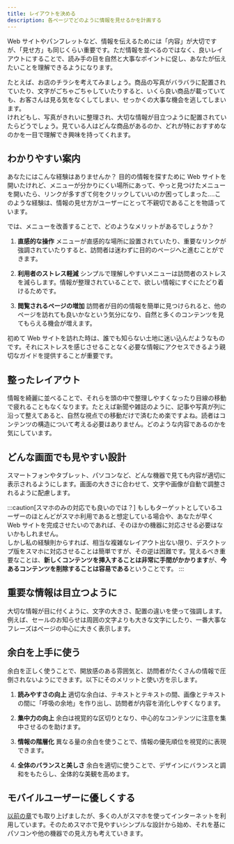 ```yaml
---
title: レイアウトを決める
description: 各ページでどのように情報を見せるかを計画する
---
```


Web サイトやパンフレットなど、情報を伝えるためには「内容」が大切ですが、「見せ方」も同じくらい重要です。ただ情報を並べるのではなく、良いレイアウトにすることで、読み手の目を自然と大事なポイントに促し、あなたが伝えたいことを理解できるようになります。

たとえば、お店のチラシを考えてみましょう。商品の写真がバラバラに配置されていたり、文字がごちゃごちゃしていたりすると、いくら良い商品が載っていても、お客さんは見る気をなくしてしまい、せっかくの大事な機会を逃してしまいます。<br />
けれどもし、写真がきれいに整理され、大切な情報が目立つように配置されていたらどうでしょう。見ている人はどんな商品があるのか、どれが特におすすめなのかを一目で理解でき興味を持ってくれます。

## わかりやすい案内

あなたにはこんな経験はありませんか？ 目的の情報を探すために Web サイトを開いたけれど、メニューが分かりにくい場所にあって、やっと見つけたメニューを開いたら、リンクが多すぎて何をクリックしていいのか困ってしまった....このような経験は、情報の見せ方がユーザーにとって不親切であることを物語っています。

では、メニューを改善することで、どのようなメリットがあるでしょうか？

1. **直感的な操作**
   メニューが直感的な場所に設置されていたり、重要なリンクが強調されていたりすると、訪問者は迷わずに目的のページへと進むことができます。

2. **利用者のストレス軽減**
   シンプルで理解しやすいメニューは訪問者のストレスを減らします。情報が整理されていることで、欲しい情報にすぐにたどり着けるためです。

3. **閲覧されるページの増加**
   訪問者が目的の情報を簡単に見つけられると、他のページを訪れても良いかなという気分になり、自然と多くのコンテンツを見てもらえる機会が増えます。

初めて Web サイトを訪れた時は、誰でも知らない土地に迷い込んだようなものです。それにストレスを感じさせることなく必要な情報にアクセスできるよう親切なガイドを提供することが重要です。

## 整ったレイアウト

情報を綺麗に並べることで、それらを頭の中で整理しやすくなったり目線の移動で疲れることもなくなります。たとえば新聞や雑誌のように、記事や写真が列に沿って整えてあると、自然な視点での移動だけで済むため楽ですよね。読者はコンテンツの構造について考える必要はありません。どのような内容であるのかを気にしています。

## どんな画面でも見やすい設計

スマートフォンやタブレット、パソコンなど、どんな機器で見ても内容が適切に表示されるようにします。画面の大きさに合わせて、文字や画像が自動で調整されるように配慮します。

:::caution[スマホのみの対応でも良いのでは？]
もしもターゲットとしているユーザーのほとんどがスマホ利用であると想定している場合や、あなたが早く Web サイトを完成させたいのであれば、そのほかの機器に対応させる必要はないかもしれません。<br />
しかし私の経験則からすれば、相当な複雑なレイアウト出ない限り、デスクトップ版をスマホに対応させることは簡単ですが、その逆は困難です。覚えるべき重要なことは、**新しくコンテンツを挿入することは非常に手間がかかります**が、**今あるコンテンツを削除することは容易である**ということです。
:::

## 重要な情報は目立つように

大切な情報が目に付くように、文字の大きさ、配置の違いを使って強調します。例えば、セールのお知らせは周囲の文字よりも大きな文字にしたり、一番大事なフレーズはページの中心に大きく表示します。

## 余白を上手に使う

余白を正しく使うことで、開放感のある雰囲気と、訪問者がたくさんの情報で圧倒されないようにできます。以下にそのメリットと使い方を示します。

1. **読みやすさの向上**
   適切な余白は、テキストとテキストの間、画像とテキストの間に「呼吸の余地」を作り出し、訪問者が内容を消化しやすくなります。

2. **集中力の向上**
   余白は視覚的な区切りとなり、中心的なコンテンツに注意を集中させるのを助けます。

3. **情報の階層化**
   異なる量の余白を使うことで、情報の優先順位を視覚的に表現できます。

4. **全体のバランスと美しさ**
   余白を適切に使うことで、デザインにバランスと調和をもたらし、全体的な美観を高めます。

## モバイルユーザーに優しくする

[以前の章](/guides/create-website/plan-content/#モバイルユーザーに優しくする)でも取り上げましたが、多くの人がスマホを使ってインターネットを利用しています。そのためスマホで見やすいシンプルな設計から始め、それを基にパソコンや他の機器での見え方も考えていきます。

